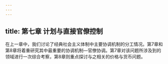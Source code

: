 ```yaml
---
---
---
```

title: 第七章 计划与直接官僚控制
---



在上一章中，我们讨论了经典社会主义体制中主要协调机制的分工情况。第7章和第8章将着重研究其中最重要的协调机制—官僚协调。第7章对该问题所涉及到的领域进行一次综合考察，第8章则重点探讨与之相关的价格与货币问题。